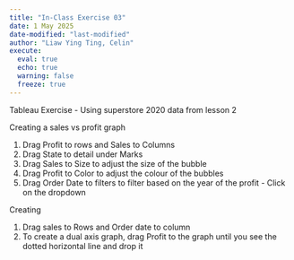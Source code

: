 ```yaml
---
title: "In-Class Exercise 03"
date: 1 May 2025
date-modified: "last-modified"
author: "Liaw Ying Ting, Celin"
execute: 
  eval: true
  echo: true
  warning: false
  freeze: true
---
```


Tableau Exercise - Using superstore 2020 data from lesson 2

Creating a sales vs profit graph

1.  Drag Profit to rows and Sales to Columns
2.  Drag State to detail under Marks
3.  Drag Sales to Size to adjust the size of the bubble
4.  Drag Profit to Color to adjust the colour of the bubbles
5.  Drag Order Date to filters to filter based on the year of the profit - Click on the dropdown

Creating

1.  Drag sales to Rows and Order date to column
2.  To create a dual axis graph, drag Profit to the graph until you see the dotted horizontal line and drop it
